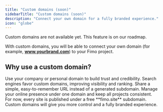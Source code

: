 ```yaml
---
title: "Custom domains (soon)"
sidebarTitle: "Custom domains (soon)"
description: "Connect your own domain for a fully branded experience."
icon: "globe"
---
```


<Warning>
  Custom domains are not available yet. This feature is on our roadmap.
</Warning>

With custom domains, you will be able to connect your own domain (for example, **www.yourbrand.com**) to your Fimo project.  

## Why use a custom domain?

<Columns cols={2}>
  <Card title="Professional branding" icon="id-card">
    Use your company or personal domain to build trust and credibility.
  </Card>

  <Card title="Better SEO" icon="magnifying-glass">
    Search engines favor custom domains, improving visibility and ranking.
  </Card>

  <Card title="Memorable links" icon="link">
    Share a simple, easy-to-remember URL instead of a generated subdomain.
  </Card>

  <Card title="Flexibility" icon="globe">
    Manage your online presence under one domain and keep all projects consistent.
  </Card>
</Columns>

<Note>
For now, every site is published under a free **fimo.site** subdomain.  
Custom domains will give you more control and a fully branded experience.
</Note>
